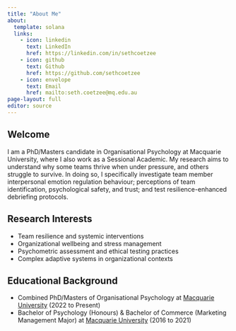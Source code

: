 ```yaml
---
title: "About Me"
about:
  template: solana
  links:
    - icon: linkedin
      text: LinkedIn
      href: https://linkedin.com/in/sethcoetzee 
    - icon: github
      text: Github
      href: https://github.com/sethcoetzee
    - icon: envelope
      text: Email
      href: mailto:seth.coetzee@mq.edu.au
page-layout: full
editor: source
---
```


## Welcome

I am a PhD/Masters candidate in Organisational Psychology at Macquarie University, where I also work as a Sessional Academic. My research aims to understand why some teams thrive when under pressure, and others struggle to survive. In doing so, I specifically investigate team member interpersonal emotion regulation behaviour; perceptions of team identification, psychological safety, and trust; and test resilience-enhanced debriefing protocols. 

## Research Interests

- Team resilience and systemic interventions
- Organizational wellbeing and stress management
- Psychometric assessment and ethical testing practices
- Complex adaptive systems in organizational contexts

## Educational Background

- Combined PhD/Masters of Organisational Psychology at [Macquarie University](https://www.mq.edu.au/) (2022 to Present)
- Bachelor of Psychology (Honours) & Bachelor of Commerce (Marketing Management Major) at [Macquarie University](https://www.mq.edu.au/) (2016 to 2021)
